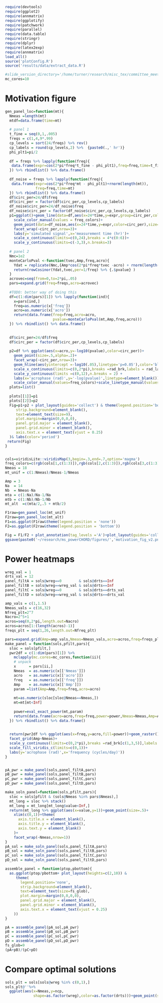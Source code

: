 ```r
require(devtools)
require(ggplot2)
require(annmatrix)
require(ggplotify)
require(patchwork)
require(parallel)
require(data.table)
require(stringr)
require(dplyr)
require(latex2exp)
require(annmatrix)
load_all()
source('plotConfig.R')
source('results/data/extract_data.R') 

#slide_version_directory='/home/turner/research/misc_tex/committee_meeting/figs/'
mc_cores=10
```

# Motivation figure
```r
gen_panel_loc=function(mt){
  Nmeas =length(mt)
  mtdf=data.frame(time=mt)
  
  # panel 1 
  t_fine = seq(0,1,.005)
  freqs = c(1,4,9*.99)
  cp_levels = sort(24/freqs) %>% rev()
  cp_labels = round(cp_levels,2) %>%  {paste0(.,' hr')}
  phi_plt1=pi/2
  
  df = freqs %>% lapply(function(freq){
   data.frame(expr=cos(2*pi*freq*t_fine - phi_plt1),freq=freq,time=t_fine)
  }) %>% rbindlist() %>% data.frame()
  
  df_noise = freqs %>% lapply(function(freq){
   data.frame(expr=cos(2*pi*freq*mt - phi_plt1)+rnorm(length(mt)),
              freq=freq,time=mt)
  }) %>% rbindlist() %>% data.frame()
  df$circ_per=24/df$freq
  df$circ_per = factor(df$circ_per,cp_levels,cp_labels)
  df_noise$circ_per=24/df_noise$freq
  df_noise$circ_per = factor(df_noise$circ_per,cp_levels,cp_labels)
  p1=ggplot()+geom_line(data=df,aes(x=24*time,y=expr,group=circ_per,color=circ_per))+
    scale_color_manual(values = freq_colors)+
    geom_point(data=df_noise,aes(x=24*time,y=expr,color=circ_per),size=.5)+
    facet_wrap(~circ_per,nrow=3)+
    labs(y='simulated signal',x='measurement time (hr)')+
    scale_x_continuous(limits=c(0,24),breaks = 4*c(0:6))+
    scale_y_continuous(limits=c(-3,3),n.breaks=3)
 
  # panel 2 
  Nmc=1e2
  monteCarloPval <-function(tvec,Amp,freq,acro){
    Ydat = replicate(Nmc,{Amp*cos(2*pi*freq*tvec -acro) + rnorm(length(tvec))}) %>% t
    return(rowCosinor(Ydat,tvec,per=1/freq) %>% {.$pvalue} )
  }
  acrovec=seq(from=0,to=2*pi,.05)
  pars=expand.grid(freq=freqs,acro=acrovec)
  
  #TODO: better way of doing this
  df=c(1:dim(pars)[1]) %>% lapply(function(ind){
    x=pars[ind,]
    freq=as.numeric(x['freq'])
    acro=as.numeric(x['acro'])
    return(data.frame(freq=freq,acro=acro,
                      pvalue=monteCarloPval(mt,Amp,freq,acro)))
  }) %>% rbindlist() %>% data.frame()
  
  
  df$circ_per=24/df$freq
  df$circ_per = factor(df$circ_per,cp_levels,cp_labels)
   
  p2=df %>% ggplot(aes(x=acro,y=-log10(pvalue),color=circ_per))+
    geom_point(size=.5,alpha=.2)+
    facet_wrap(~circ_per,nrow=3)+
    geom_hline(aes(yintercept =-log10(.05),linetype='p=0.05'),color='black')+
    scale_x_continuous(limits=c(0,2*pi),breaks =rad_brk,labels = rad_lab)+
    scale_y_continuous(limits =c(0,12),n.breaks = 2) +
    labs(x='acrophase (rad)',y='-log(pvalue)',linetype=element_blank())+
    scale_color_manual(values=freq_colors)+scale_linetype_manual(values=c('dashed'))+guides(color='none')
  plots=list()
  
  plots[[1]]=p1
  plots[[2]]=p2
  Fig=p1+p2 + plot_layout(guides='collect') & theme(legend.position='bottom',
     strip.background=element_blank(),
     text=element_text(size=9),
     plot.margin=margin(0,0,0,0),
     panel.grid.major = element_blank(),
     panel.grid.minor = element_blank(),
     axis.text.x = element_text(vjust = 0.25)
  )& labs(color='period')
 return(Fig) 
}


cols=viridisLite::viridisMap(3,begin=.3,end=.7,option='magma')
freq_colors=c(rgb(cols[1,c(1:3)]),rgb(cols[2,c(1:3)]),rgb(cols[3,c(1:3)]))
Nmeas = 18
mt_unif = c(1:Nmeas)/Nmeas-1/Nmeas

Amp = 3
Na  = 14
Nb  = Nmeas-Na
mta = c(1:Na)/Na-1/Na
mtb = c(1:Nb)/Nb-1/Nb
mt_alt  =c(mta/2,.5 + mtb/2) 

F1raw=gen_panel_loc(mt_unif)
F2raw=gen_panel_loc(mt_alt)
F1=as.ggplot(F1raw&theme(legend.position = 'none'))
F2=as.ggplot(F2raw&theme(legend.position = 'bottom'))

Fig = F1/F2 + plot_annotation(tag_levels ='A')+plot_layout(guides='collect',heights = c(5,6.5))
ggsave(paste0('~/research/ms_powerCHORD/figures/','motivation_fig_v2.png'),Fig,width=6,height=6,device='png',dpi=600)

```

# Power heatmaps 
```r
wreg_val = 1 
drts_val = 12 
panel_filtA = sols@wreg==0        & sols@drts==Inf 
panel_filtB = sols@wreg==wreg_val & sols@drts==Inf 
panel_filtC = sols@wreg==0        & sols@drts==drts_val
panel_filtD = sols@wreg==wreg_val & sols@drts==drts_val

amp_vals = c(1,1.5)
Nmeas_vals = c(16,32)
Nfreq_plt=2^7
Nacro=2^5+1
acros=seq(0,2*pi,length.out=Nacro)
acros=acros[1:(length(acros)-1)]
freqs_plt = seq(1,26,length.out=Nfreq_plt)

pars=expand.grid(Amp=amp_vals,Nmeas=Nmeas_vals,acro=acros,freq=freqs_plt)
make_panel = function(sols,pfilt,pars){
  sloc = sols[pfilt,]
  pwr2df = c(1:dim(pars)[1]) %>%
    mclapply(mc.cores=mc_cores,function(ii){
    # unpack
    x      = pars[ii,]
    Nmeas  = as.numeric(x[['Nmeas']])
    acro   = as.numeric(x[['acro']])
    freq   = as.numeric(x[['freq']])
    Amp    = as.numeric(x[['Amp']]) 
    param =list(Amp=Amp,freq=freq,acro=acro) 
  
    mt=as.numeric(sloc[sloc@Nmeas==Nmeas,])
    mt=mt[mt<Inf]
     
    power=eval_exact_power(mt,param)
    return(data.frame(acro=acro,freq=freq,power=power,Nmeas=Nmeas,Amp=Amp))
  }) %>% rbindlist() %>% data.frame()
 
  
  return(pwr2df %>% ggplot(aes(x=freq,y=acro,fill=power))+geom_raster()+
  facet_grid(Amp~Nmeas)+
  scale_y_continuous(limits=c(0,2*pi),breaks =rad_brk[c(1,3,5)],labels = rad_lab[c(1,3,5)])+
  scale_fill_viridis_c(limits=c(0,1))+
  labs(y='acrophase (rad)',x='frequency (cycles/day)'))
}


pA_pwr = make_panel(sols,panel_filtA,pars)
pB_pwr = make_panel(sols,panel_filtB,pars)
pC_pwr = make_panel(sols,panel_filtC,pars)
pD_pwr = make_panel(sols,panel_filtD,pars)

make_soln_panel=function(sols,pfilt,pars){
  sloc = sols[pfilt & (sols@Nmeas %in% pars$Nmeas),]
  mt_long = sloc %>% stack()
  mt_long = mt_long[mt_long$value<Inf,]
  return(mt_long %>% ggplot(aes(x=value,y=1))+geom_point(size=.5)+
    xlim(c(0,1))+theme(
      axis.title.x = element_blank(),
      axis.title.y = element_blank(),
      axis.text.y = element_blank() 
    )+
    facet_wrap(~Nmeas,nrow=1))
}
pA_sol = make_soln_panel(sols,panel_filtA,pars)
pB_sol = make_soln_panel(sols,panel_filtB,pars)
pC_sol = make_soln_panel(sols,panel_filtC,pars)
pD_sol = make_soln_panel(sols,panel_filtD,pars)

assemble_panel = function(ptop,pbottom){
  as.ggplot(ptop/pbottom+ plot_layout(heights=c(2,10)) &
     theme(
       legend.position='none',
       strip.background=element_blank(),
       text=element_text(size=fs_glob),
       plot.margin=margin(0,0,0,0),
       panel.grid.major = element_blank(),
       panel.grid.minor = element_blank(),
       axis.text.x = element_text(vjust = 0.25)
    ))
}

pA = assemble_panel(pA_sol,pA_pwr) 
pB = assemble_panel(pB_sol,pB_pwr) 
pC = assemble_panel(pC_sol,pC_pwr) 
pD = assemble_panel(pD_sol,pD_pwr) 
fs_glob=9
(pA+pB)/(pC+pD)
```


# Compare optimal solutions
```r
sols_plt = sols[sols@wreg %in% c(0,1),]
sols_plt@''%>% 
  ggplot(aes(x=Nmeas,y=ncp,
             shape=as.factor(wreg),color=as.factor(drts)))+geom_point(size=2)+facet_wrap(~stat_code)
```